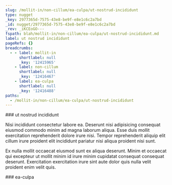 ```yaml
---
slug: /mollit-in/non-cillum/ea-culpa/ut-nostrud-incididunt
type: nugget
_key: 2977365d-7575-43e8-be9f-e8e1c6c2a7bd
_id: nugget/2977365d-7575-43e8-be9f-e8e1c6c2a7bd
_rev: _iKCEoGO---
fspath: blah/mollit-in/non-cillum/ea-culpa/ut-nostrud-incididunt.md
label: ut nostrud incididunt
pageRefs: {}
breadcrumbs:
  - - label: mollit-in
      shortlabel: null
      _key: '12415965'
    - label: non-cillum
      shortlabel: null
      _key: '12416467'
    - label: ea-culpa
      shortlabel: null
      _key: '12416488'
paths:
  - /mollit-in/non-cillum/ea-culpa/ut-nostrud-incididunt
---
```


<NuggetArea>
<Nugget slug="/mollit-in/non-cillum/ea-culpa/ut-nostrud-incididunt" type="nugget" _key="2977365d-7575-43e8-be9f-e8e1c6c2a7bd" _id="nugget/2977365d-7575-43e8-be9f-e8e1c6c2a7bd" _rev="_iKCEoGO---" fspath="blah/mollit-in/non-cillum/ea-culpa/ut-nostrud-incididunt.md" label="ut nostrud incididunt" paths="/mollit-in/non-cillum/ea-culpa/ut-nostrud-incididunt">
<NuggetBody>
### ut nostrud incididunt

Nisi incididunt consectetur labore ea. Deserunt nisi adipisicing consequat eiusmod commodo minim ad magna laborum aliqua. Esse duis mollit exercitation reprehenderit dolore irure nisi. Tempor reprehenderit aliquip elit cillum irure proident elit incididunt pariatur nisi aliqua proident nisi sunt.

Ex nulla mollit occaecat eiusmod sunt ex aliqua deserunt. Minim et occaecat qui excepteur ut mollit minim id irure minim cupidatat consequat consequat deserunt. Exercitation exercitation irure sint aute dolor quis nulla velit proident enim velit quis.

</NuggetBody>
<Breadcrumbs>
<Crumbs>
<Crumb _key="12415965" label="mollit-in" /><Crumb _key="12416467" label="non-cillum" /><Crumb _key="12416488" label="ea-culpa" />
</Crumbs>
</Breadcrumbs>
</Nugget>

<NuggetsInbound>
</NuggetsInbound>
<NuggetsOutbound>
</NuggetsOutbound>
</NuggetArea>
<PassagesInbound>
<Passage direction="inbound" type="passage" _key="12416488" _id="passage/12416488" _rev="_iKCEoGG--A" label="ea-culpa" passage="ea-culpa" fspath="blah/mollit-in/non-cillum/ea-culpa" paths="/mollit-in/non-cillum/ea-culpa" slug="/mollit-in/non-cillum/ea-culpa">
<NuggetBody>
### ea-culpa

</NuggetBody>
<Breadcrumbs>
<Crumbs>
<Crumb _key="12415965" label="mollit-in" /><Crumb _key="12416467" label="non-cillum" />
</Crumbs>
</Breadcrumbs>
</Passage>

</PassagesInbound>
<PassagesOutbound>
</PassagesOutbound>